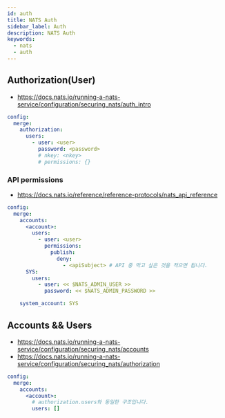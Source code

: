 ```yaml
---
id: auth
title: NATS Auth
sidebar_label: Auth
description: NATS Auth
keywords:
  - nats
  - auth
---
```


## Authorization(User)

- https://docs.nats.io/running-a-nats-service/configuration/securing_nats/auth_intro

```yaml title="nats-values.yaml"
config:
  merge:
    authorization:
      users:
        - user: <user>
          password: <password>
          # nkey: <nkey>
          # permissions: {}
```

### API permissions

- https://docs.nats.io/reference/reference-protocols/nats_api_reference

```yaml title="nats-values.yaml"
config:
  merge:
    accounts:
      <account>:
        users:
          - user: <user>
            permissions:
              publish:
                deny:
                  - <apiSubject> # API 중 막고 싶은 것을 적으면 됩니다.
      SYS:
        users:
          - user: << $NATS_ADMIN_USER >>
            password: << $NATS_ADMIN_PASSWORD >>

    system_account: SYS
```

## Accounts && Users

- https://docs.nats.io/running-a-nats-service/configuration/securing_nats/accounts
- https://docs.nats.io/running-a-nats-service/configuration/securing_nats/authorization

```yaml title="nats-values.yaml"
config:
  merge:
    accounts:
      <account>:
        # authorization.users와 동일한 구조입니다.
        users: []
```

